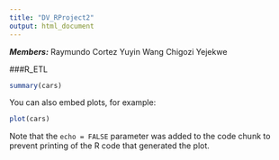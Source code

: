 ```yaml
---
title: "DV_RProject2"
output: html_document
---
```


***Members:***
Raymundo Cortez
Yuyin Wang
Chigozi Yejekwe

###R_ETL








```r
summary(cars)
```

You can also embed plots, for example:

```r
plot(cars)
```

Note that the `echo = FALSE` parameter was added to the code chunk to prevent printing of the R code that generated the plot.

